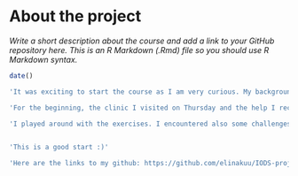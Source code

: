 
# About the project

*Write a short description about the course and add a link to your GitHub repository here. This is an R Markdown (.Rmd) file so you should use R Markdown syntax.*

```r

date()

'It was exciting to start the course as I am very curious. My background isnt that technical, so it will be a tough course for me. Nevertheless I am highly motivated. I find both books really good and well structured. I am still learning how to find supporting material for writing R markdown. I was not able to digest all information, so I will need to come back to the chapters.'

'For the beginning, the clinic I visited on Thursday and the help I received was excellent. However I would suggest tutoring groups for inexperienced students to get a bit more informal support along the course and to reduce the burden from the teaching and tutoring team.'

'I played around with the exercises. I encountered also some challenges such as not being able to limit the countries to Europe only. So, there is a looot to do and learn.'


'This is a good start :)'

'Here are the links to my github: https://github.com/elinakuu/IODS-project/blob/master/Exercise1.Rmd and https://github.com/elinakuu/elina'



```



